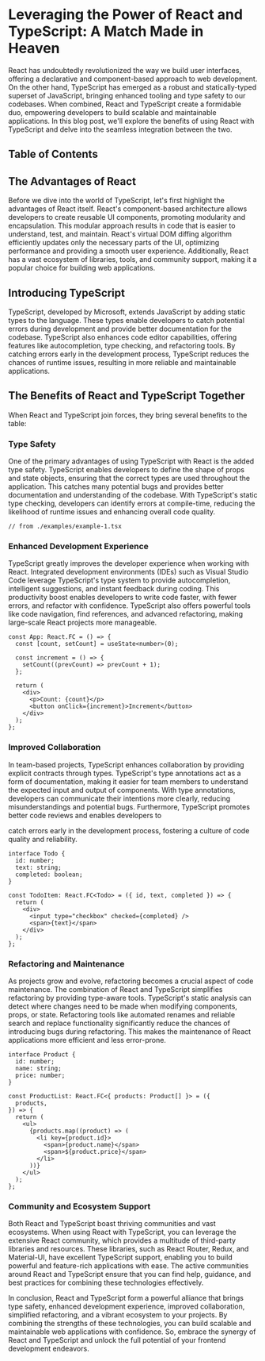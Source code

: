 
# Leveraging the Power of React and TypeScript: A Match Made in Heaven

React has undoubtedly revolutionized the way we build user interfaces, offering a declarative and component-based approach to web development. On the other hand, TypeScript has emerged as a robust and statically-typed superset of JavaScript, bringing enhanced tooling and type safety to our codebases. When combined, React and TypeScript create a formidable duo, empowering developers to build scalable and maintainable applications. In this blog post, we'll explore the benefits of using React with TypeScript and delve into the seamless integration between the two.

## Table of Contents

## The Advantages of React

Before we dive into the world of TypeScript, let's first highlight the advantages of React itself. React's component-based architecture allows developers to create reusable UI components, promoting modularity and encapsulation. This modular approach results in code that is easier to understand, test, and maintain. React's virtual DOM diffing algorithm efficiently updates only the necessary parts of the UI, optimizing performance and providing a smooth user experience. Additionally, React has a vast ecosystem of libraries, tools, and community support, making it a popular choice for building web applications.

## Introducing TypeScript

TypeScript, developed by Microsoft, extends JavaScript by adding static types to the language. These types enable developers to catch potential errors during development and provide better documentation for the codebase. TypeScript also enhances code editor capabilities, offering features like autocompletion, type checking, and refactoring tools. By catching errors early in the development process, TypeScript reduces the chances of runtime issues, resulting in more reliable and maintainable applications.

## The Benefits of React and TypeScript Together

When React and TypeScript join forces, they bring several benefits to the table:

### Type Safety

One of the primary advantages of using TypeScript with React is the added type safety. TypeScript enables developers to define the shape of props and state objects, ensuring that the correct types are used throughout the application. This catches many potential bugs and provides better documentation and understanding of the codebase. With TypeScript's static type checking, developers can identify errors at compile-time, reducing the likelihood of runtime issues and enhancing overall code quality.

<div className="flex items-center justify-center rounded-lg bg-[#2e3440ff] p-16">
  <ExampleOne />
</div>

```tsx
// from ./examples/example-1.tsx
```

### Enhanced Development Experience

TypeScript greatly improves the developer experience when working with React. Integrated development environments (IDEs) such as Visual Studio Code leverage TypeScript's type system to provide autocompletion, intelligent suggestions, and instant feedback during coding. This productivity boost enables developers to write code faster, with fewer errors, and refactor with confidence. TypeScript also offers powerful tools like code navigation, find references, and advanced refactoring, making large-scale React projects more manageable.

```tsx
const App: React.FC = () => {
  const [count, setCount] = useState<number>(0);

  const increment = () => {
    setCount((prevCount) => prevCount + 1);
  };

  return (
    <div>
      <p>Count: {count}</p>
      <button onClick={increment}>Increment</button>
    </div>
  );
};
```

### Improved Collaboration

In team-based projects, TypeScript enhances collaboration by providing explicit contracts through types. TypeScript's type annotations act as a form of documentation, making it easier for team members to understand the expected input and output of components. With type annotations, developers can communicate their intentions more clearly, reducing misunderstandings and potential bugs. Furthermore, TypeScript promotes better code reviews and enables developers to

catch errors early in the development process, fostering a culture of code quality and reliability.

```tsx
interface Todo {
  id: number;
  text: string;
  completed: boolean;
}

const TodoItem: React.FC<Todo> = ({ id, text, completed }) => {
  return (
    <div>
      <input type="checkbox" checked={completed} />
      <span>{text}</span>
    </div>
  );
};
```

### Refactoring and Maintenance

As projects grow and evolve, refactoring becomes a crucial aspect of code maintenance. The combination of React and TypeScript simplifies refactoring by providing type-aware tools. TypeScript's static analysis can detect where changes need to be made when modifying components, props, or state. Refactoring tools like automated renames and reliable search and replace functionality significantly reduce the chances of introducing bugs during refactoring. This makes the maintenance of React applications more efficient and less error-prone.

```tsx
interface Product {
  id: number;
  name: string;
  price: number;
}

const ProductList: React.FC<{ products: Product[] }> = ({
  products,
}) => {
  return (
    <ul>
      {products.map((product) => (
        <li key={product.id}>
          <span>{product.name}</span>
          <span>${product.price}</span>
        </li>
      ))}
    </ul>
  );
};
```

### Community and Ecosystem Support

Both React and TypeScript boast thriving communities and vast ecosystems. When using React with TypeScript, you can leverage the extensive React community, which provides a multitude of third-party libraries and resources. These libraries, such as React Router, Redux, and Material-UI, have excellent TypeScript support, enabling you to build powerful and feature-rich applications with ease. The active communities around React and TypeScript ensure that you can find help, guidance, and best practices for combining these technologies effectively.

In conclusion, React and TypeScript form a powerful alliance that brings type safety, enhanced development experience, improved collaboration, simplified refactoring, and a vibrant ecosystem to your projects. By combining the strengths of these technologies, you can build scalable and maintainable web applications with confidence. So, embrace the synergy of React and TypeScript and unlock the full potential of your frontend development endeavors.
